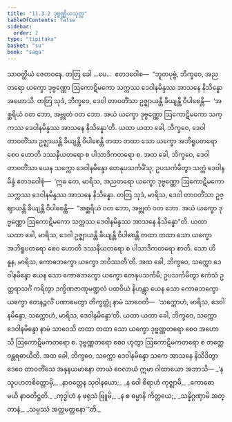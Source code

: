 ```yaml
---
title: "11.3.2 ဒုဗ္ဗဏ္ဏိယသုတ္တ"
tableOfContents: false
sidebar:
  order: 2
type: "tipitaka"
basket: "su"
book: "saga"
---
```



<DynamicBreadcrumb />

<Division number="268" book="saga">

<Paragraph number="1686" book="saga">
သာဝတ္ထိယံ ဇေတဝနေ. တတြ ခေါ …ပေ…  ဧတဒဝေါစ—  “ဘူတပုဗ္ဗံ, ဘိက္ခဝေ, အညတရော ယက္ခော ဒုဗ္ဗဏ္ဏော ဩကောဋိမကော သက္ကဿ ဒေဝါနမိန္ဒဿ အာသနေ နိသိန္နော အဟောသိ. တတြ သုဒံ, ဘိက္ခဝေ, ဒေဝါ တာဝတိံသာ ဥဇ္ဈာယန္တိ ခိယျန္တိ ဝိပါစေန္တိ—  ‘အစ္ဆရိယံ ဝတ ဘော, အဗ္ဘုတံ ဝတ ဘော. အယံ ယက္ခော ဒုဗ္ဗဏ္ဏော ဩကောဋိမကော သက္ကဿ ဒေဝါနမိန္ဒဿ အာသနေ နိသိန္နော’တိ. ယထာ ယထာ ခေါ, ဘိက္ခဝေ, ဒေဝါ တာဝတိံသာ ဥဇ္ဈာယန္တိ ခိယျန္တိ ဝိပါစေန္တိ တထာ တထာ သော ယက္ခော အဘိရူပတရော စေဝ ဟောတိ ဒဿနီယတရော စ ပါသာဒိကတရော စ.
</Paragraph>

<Paragraph number="1687" book="saga">
အထ ခေါ, ဘိက္ခဝေ, ဒေဝါ တာဝတိံသာ ယေန သက္ကော ဒေဝါနမိန္ဒော တေနုပသင်္ကမိံသု; ဥပသင်္ကမိတွာ သက္ကံ ဒေဝါနမိန္ဒံ ဧတဒဝေါစုံ—  ‘ဣဓ တေ, မာရိသ, အညတရော ယက္ခော ဒုဗ္ဗဏ္ဏော ဩကောဋိမကော သက္ကဿ ဒေဝါနမိန္ဒဿ အာသနေ နိသိန္နော. တတြ သုဒံ, မာရိသ, ဒေဝါ တာဝတိံသာ ဥဇ္ဈာယန္တိ ခိယျန္တိ ဝိပါစေန္တိ—  “အစ္ဆရိယံ ဝတ ဘော, အဗ္ဘုတံ ဝတ ဘော. အယံ ယက္ခော ဒုဗ္ဗဏ္ဏော ဩကောဋိမကော သက္ကဿ ဒေဝါနမိန္ဒဿ အာသနေ နိသိန္နော”တိ. ယထာ ယထာ ခေါ, မာရိသ, ဒေဝါ ဥဇ္ဈာယန္တိ ခိယျန္တိ ဝိပါစေန္တိ တထာ တထာ သော ယက္ခော အဘိရူပတရော စေဝ ဟောတိ ဒဿနီယတရော စ ပါသာဒိကတရော စာတိ. သော ဟိ နူန, မာရိသ, ကောဓဘက္ခော ယက္ခော ဘဝိဿတီ’တိ.
</Paragraph>

<Paragraph number="1688" book="saga">
အထ ခေါ, ဘိက္ခဝေ, သက္ကော ဒေဝါနမိန္ဒော ယေန သော ကောဓဘက္ခော ယက္ခော တေနုပသင်္ကမိ; ဥပသင်္ကမိတွာ ဧကံသံ ဥတ္တရာသင်္ဂံ ကရိတွာ ဒက္ခိဏဇာဏုမဏ္ဍလံ ပထဝိယံ နိဟန္တွာ ယေန သော ကောဓဘက္ခော ယက္ခော တေနဉ္ဇလိံ ပဏာမေတွာ တိက္ခတ္တုံ နာမံ သာဝေတိ—  ‘သက္ကောဟံ, မာရိသ, ဒေဝါနမိန္ဒော, သက္ကောဟံ, မာရိသ, ဒေဝါနမိန္ဒော’တိ. ယထာ ယထာ ခေါ, ဘိက္ခဝေ, သက္ကော ဒေဝါနမိန္ဒော နာမံ သာဝေသိ တထာ တထာ သော ယက္ခော ဒုဗ္ဗဏ္ဏတရော စေဝ အဟောသိ ဩကောဋိမကတရော စ. ဒုဗ္ဗဏ္ဏတရော စေဝ ဟုတွာ ဩကောဋိမကတရော စ တတ္ထေဝန္တရဓာယီတိ. အထ ခေါ, ဘိက္ခဝေ, သက္ကော ဒေဝါနမိန္ဒော သကေ အာသနေ နိသီဒိတွာ ဒေဝေ တာဝတိံသေ အနုနယမာနော တာယံ ဝေလာယံ ဣမာ ဂါထာယော အဘာသိ—
</Paragraph>

<Paragraph number="1689" type="verses" book="saga">
_‘န သူပဟတစိတ္တောမှိ,_  
_နာဝတ္တေန သုဝါနယော;_  
_န ဝေါ စိရာဟံ ကုဇ္ဈာမိ,_  
_ကောဓော မယိ နာဝတိဋ္ဌတိ._  

</Paragraph>

<Paragraph number="1690" type="verses" book="saga">
_ကုဒ္ဓါဟံ န ဖရုသံ ဗြူမိ,_  
_န စ ဓမ္မာနိ ကိတ္တယေ;_  
_သန္နိဂ္ဂဏှာမိ အတ္တာနံ,_  
_သမ္ပဿံ အတ္ထမတ္တနော’”တိ._
</Paragraph>
</Division>
